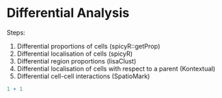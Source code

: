 # Differential Analysis

Steps: 

1.    Differential proportions of cells (spicyR::getProp)
2.    Differential localisation of cells (spicyR)
3.    Differential region proportions (lisaClust)
4.    Differential localisation of cells with respect to a parent (Kontextual)
5.    Differential cell-cell interactions (SpatioMark)

```r
1 + 1
```
